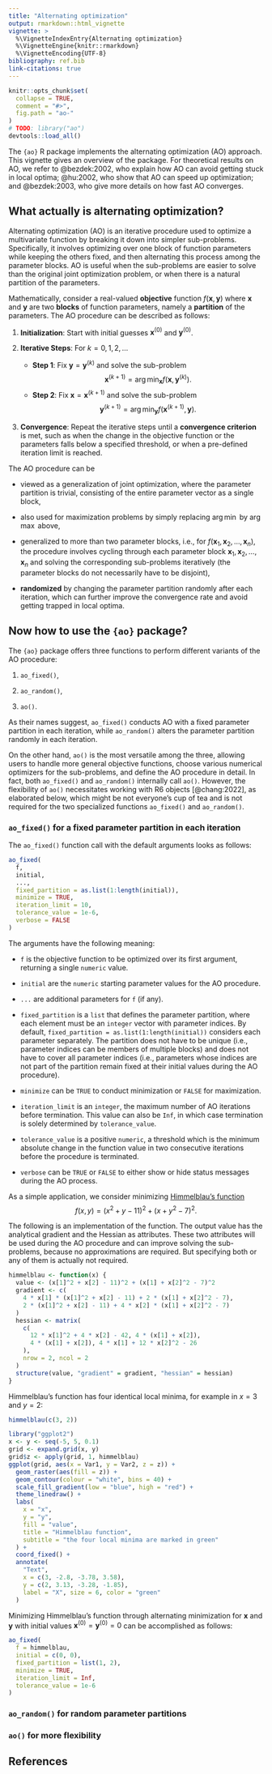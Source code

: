 ```yaml
---
title: "Alternating optimization"
output: rmarkdown::html_vignette
vignette: >
  %\VignetteIndexEntry{Alternating optimization}
  %\VignetteEngine{knitr::rmarkdown}
  %\VignetteEncoding{UTF-8}
bibliography: ref.bib
link-citations: true
---
```


```r
knitr::opts_chunk$set(
  collapse = TRUE,
  comment = "#>",
  fig.path = "ao-"
)
# TODO: library("ao") 
devtools::load_all()
```

The `{ao}` R package implements the alternating optimization (AO) approach. This vignette gives an overview of the package. For theoretical results on AO, we refer to @bezdek:2002, who explain how AO can avoid getting stuck in local optima; @hu:2002, who show that AO can speed up optimization; and @bezdek:2003, who give more details on how fast AO converges.

## What actually is alternating optimization?

Alternating optimization (AO) is an iterative procedure used to optimize a multivariate function by breaking it down into simpler sub-problems. Specifically, it involves optimizing over one block of function parameters while keeping the others fixed, and then alternating this process among the parameter blocks. AO is useful when the sub-problems are easier to solve than the original joint optimization problem, or when there is a natural partition of the parameters.

Mathematically, consider a real-valued **objective** function $f(\mathbf{x}, \mathbf{y})$ where $\mathbf{x}$ and $\mathbf{y}$ are two **blocks** of function parameters, namely a **partition** of the parameters. The AO procedure can be described as follows:

1. **Initialization**: Start with initial guesses $\mathbf{x}^{(0)}$ and $\mathbf{y}^{(0)}$.

2. **Iterative Steps**: For $k = 0, 1, 2, \dots$
   - **Step 1**: Fix $\mathbf{y} = \mathbf{y}^{(k)}$ and solve the sub-problem $$\mathbf{x}^{(k+1)} = \arg \min_{\mathbf{x}} f(\mathbf{x}, \mathbf{y}^{(k)}).$$
   - **Step 2**: Fix $\mathbf{x} = \mathbf{x}^{(k+1)}$ and solve the sub-problem $$\mathbf{y}^{(k+1)} = \arg \min_{\mathbf{y}} f(\mathbf{x}^{(k+1)}, \mathbf{y}).$$

3. **Convergence**: Repeat the iterative steps until a **convergence criterion** is met, such as when the change in the objective function or the parameters falls below a specified threshold, or when a pre-defined iteration limit is reached.

The AO procedure can be

- viewed as a generalization of joint optimization, where the parameter partition is trivial, consisting of the entire parameter vector as a single block,

- also used for maximization problems by simply replacing $\arg \min$ by $\arg \max$ above,

- generalized to more than two parameter blocks, i.e., for $f(\mathbf{x}_1, \mathbf{x}_2, \ldots, \mathbf{x}_n)$, the procedure involves cycling through each parameter block $\mathbf{x}_1, \mathbf{x}_2, \ldots, \mathbf{x}_n$ and solving the corresponding sub-problems iteratively (the parameter blocks do not necessarily have to be disjoint),

- **randomized** by changing the parameter partition randomly after each iteration, which can further improve the convergence rate and avoid getting trapped in local optima.

## Now how to use the `{ao}` package?

The `{ao}` package offers three functions to perform different variants of the AO procedure: 

1. `ao_fixed()`,

2. `ao_random()`,

3. `ao()`. 

As their names suggest, `ao_fixed()` conducts AO with a fixed parameter partition in each iteration, while `ao_random()` alters the parameter partition randomly in each iteration. 

On the other hand, `ao()` is the most versatile among the three, allowing users to handle more general objective functions, choose various numerical optimizers for the sub-problems, and define the AO procedure in detail. In fact, both `ao_fixed()` and `ao_random()` internally call `ao()`. However, the flexibility of `ao()` necessitates working with R6 objects [@chang:2022], as elaborated below, which might be not everyone's cup of tea and is not required for the two specialized functions `ao_fixed()` and `ao_random()`.

### `ao_fixed()` for a fixed parameter partition in each iteration

The `ao_fixed()` function call with the default arguments looks as follows:

```r
ao_fixed(
  f,
  initial,
  ...,
  fixed_partition = as.list(1:length(initial)),
  minimize = TRUE,
  iteration_limit = 10,
  tolerance_value = 1e-6,
  verbose = FALSE
)
```

The arguments have the following meaning:

- `f` is the objective function to be optimized over its first argument, returning a single `numeric` value.

- `initial` are the `numeric` starting parameter values for the AO procedure.

- `...` are additional parameters for `f` (if any).

- `fixed_partition` is a `list` that defines the parameter partition, where each element must be an `integer` vector with parameter indices. By default, `fixed_partition = as.list(1:length(initial))` considers each parameter separately. The partition does not have to be unique (i.e., parameter indices can be members of multiple blocks) and does not have to cover all parameter indices (i.e., parameters whose indices are not part of the partition remain fixed at their initial values during the AO procedure).

- `minimize` can be `TRUE` to conduct minimization or `FALSE` for maximization.

- `iteration_limit` is an `integer`, the maximum number of AO iterations before termination. This value can also be `Inf`, in which case termination is solely determined by `tolerance_value`.

- `tolerance_value` is a positive `numeric`, a threshold which is the minimum absolute change in the function value in two consecutive iterations before the procedure is terminated.

- `verbose` can be `TRUE` or `FALSE` to either show or hide status messages during the AO process.

As a simple application, we consider minimizing [Himmelblau's function](https://en.wikipedia.org/wiki/Himmelblau%27s_function) $$f(x, y) = (x^2 + y - 11)^2 + (x + y^2 - 7)^2.$$

The following is an implementation of the function. The output value has the analytical gradient and the Hessian as attributes. These two attributes will be used during the AO procedure and can improve solving the sub-problems, because no approximations are required. But specifying both or any of them is actually not required.

```r
himmelblau <- function(x) {
  value <- (x[1]^2 + x[2] - 11)^2 + (x[1] + x[2]^2 - 7)^2
  gradient <- c(
    4 * x[1] * (x[1]^2 + x[2] - 11) + 2 * (x[1] + x[2]^2 - 7),
    2 * (x[1]^2 + x[2] - 11) + 4 * x[2] * (x[1] + x[2]^2 - 7)
  )
  hessian <- matrix(
    c(
      12 * x[1]^2 + 4 * x[2] - 42, 4 * (x[1] + x[2]),
      4 * (x[1] + x[2]), 4 * x[1] + 12 * x[2]^2 - 26
    ),
    nrow = 2, ncol = 2
  )
  structure(value, "gradient" = gradient, "hessian" = hessian)
}
```

Himmelblau's function has four identical local minima, for example in $x = 3$ and $y = 2$:

```r
himmelblau(c(3, 2))
```

```r
library("ggplot2")
x <- y <- seq(-5, 5, 0.1)
grid <- expand.grid(x, y)
grid$z <- apply(grid, 1, himmelblau)
ggplot(grid, aes(x = Var1, y = Var2, z = z)) +
  geom_raster(aes(fill = z)) +
  geom_contour(colour = "white", bins = 40) +
  scale_fill_gradient(low = "blue", high = "red") +
  theme_linedraw() +
  labs(
    x = "x",
    y = "y",
    fill = "value",
    title = "Himmelblau function",
    subtitle = "the four local minima are marked in green"
  ) +
  coord_fixed() +
  annotate(
    "Text",
    x = c(3, -2.8, -3.78, 3.58),
    y = c(2, 3.13, -3.28, -1.85),
    label = "X", size = 6, color = "green"
  )
```

Minimizing Himmelblau's function through alternating minimization for $\mathbf{x}$ and $\mathbf{y}$ with initial values $\mathbf{x}^{(0)} = \mathbf{y}^{(0)} = 0$ can be accomplished as follows:

```r
ao_fixed(
  f = himmelblau,
  initial = c(0, 0),
  fixed_partition = list(1, 2),
  minimize = TRUE,
  iteration_limit = Inf,
  tolerance_value = 1e-6
)
```

### `ao_random()` for random parameter partitions 

### `ao()` for more flexibility

## References
